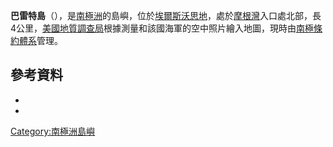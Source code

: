 {{Coord|72|12|S|95|33|W|source:GNIS|display=title}}

'''巴雷特島'''（{{lang-en|Barrett Island}}），是[[南極洲|南極洲]]的島嶼，位於[[埃爾斯沃思地|埃爾斯沃思地]]，處於[[摩根灣|摩根灣]]入口處北部，長4公里，[[美國地質調查局|美國地質調查局]]根據測量和該國海軍的空中照片繪入地圖，現時由[[南極條約體系|南極條約體系]]管理。

==參考資料==
*{{cite gnis | type = antarid | id = 1014| name = Barrett Island| accessdate = 2011-05-20}}
*{{usgs-gazetteer|id=1014}}

{{Antarctica-geo-stub}}
[[Category:南極洲島嶼|Category:南極洲島嶼]]